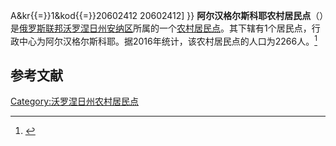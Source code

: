 {{Infobox Settlement
| official_name = 阿尔汉格尔斯科耶农村居民点
| native_name = Архангельское сельское поселение
| settlement_type = [[农村居民点|农村居民点]]
| subdivision_type = [[国家|国家]]
| subdivision_type1 = [[州_(俄罗斯)|州]]
| subdivision_type2 = [[区_(苏联)|区]]
| subdivision_name = {{RUS}}
| subdivision_name1 = [[沃罗涅日州|沃罗涅日州]]
| subdivision_name2 = [[安纳区|安纳区]]
| seat_type = 行政中心
| seat = 阿尔汉格尔斯科耶
| population_as_of=2016
| population_footnotes = <ref name=stat />
| population_total = 2266
| coordinates_display = inline,title
| latd = 51.4502777777778 | latm =  | lats =  | latNS = N
| longd = 40.9322222222222 | longm =  | longs =  | longEW = E
| timezone = [[莫斯科时间|MSK]]
| utc_offset = +3
| blank_name = [[俄罗斯市政土地区划代码|OKTMO编码]]
| blank_info = [http://classif.spb.ru/classificators/view/tma.php?st{{=}}A&kr{{=}}1&kod{{=}}20602412 20602412]
}}
'''阿尔汉格尔斯科耶农村居民点'''（{{lang-ru|Архангельское сельское поселение}}）是[[俄罗斯联邦|俄罗斯联邦]][[沃罗涅日州|沃罗涅日州]][[安纳区|安纳区]]所属的一个[[农村居民点|农村居民点]]。其下辖有1个居民点，行政中心为阿尔汉格尔斯科耶。据2016年统计，该农村居民点的人口为2266人。<ref name=stat>{{cite web | url = http://www.gks.ru/free_doc/doc_2016/bul_dr/mun_obr2016.rar | title = Численность населения Российской Федерации по муниципальным образованиям на 1 января 2016 года | language = ru | access-date = 2017-01-02 | archive-date = 2019-05-13 | archive-url = https://web.archive.org/web/20190513150350/http://www.gks.ru/free_doc/doc_2016/bul_dr/mun_obr2016.rar | dead-url = no }}</ref>

== 参考文献 ==
{{reflist}}

{{Russia-stub}}

[[Category:沃罗涅日州农村居民点|Category:沃罗涅日州农村居民点]]
